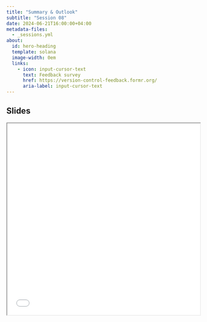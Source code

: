 ```yaml
---
title: "Summary & Outlook"
subtitle: "Session 08"
date: 2024-06-21T16:00:00+04:00
metadata-files:
  - _sessions.yml
about:
  id: hero-heading
  template: solana
  image-width: 0em
  links:
    - icon: input-cursor-text
      text: Feedback survey
      href: https://version-control-feedback.formr.org/
      aria-label: input-cursor-text
---
```


::: {#hero-heading}
:::

## Slides

```{=html}
<iframe width="100%" height=500 src="slides_session08.html"></iframe>
```
